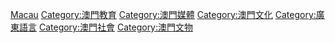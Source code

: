 [[Category:中國各省語言政策|Macau]]

[[Category:澳門教育|Category:澳門教育]]

[[Category:澳門媒體|Category:澳門媒體]]

[[Category:澳門文化|Category:澳門文化]]

[[Category:廣東語言|Category:廣東語言]]

[[Category:澳門社會|Category:澳門社會]]

[[Category:澳門文物|Category:澳門文物]]